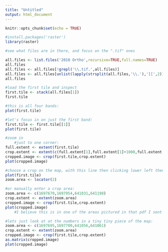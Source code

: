 ```yaml
---
title: "Untitled"
output: html_document
---
```


```r
knitr::opts_chunk$set(echo = TRUE)
```

```r
#install.packages('raster')
library(raster)
```

```r
#see what files are in there, and focus on the ".tif" ones

all.files <- list.files('2010 Ortho',recursive=TRUE,full.names=TRUE)
all.files
all.files <- all.files[!grepl('\\.tif.',all.files)]
all.files <- all.files[unlist(lapply(strsplit(all.files,'\\.'),'[[',2)) == 'tif']
all.files
```

```r
#load the first tile and inspect
first.tile <- stack(all.files[1])
first.tile
```

```r
#this is all four bands:
plot(first.tile)
```

```r
#let's focus in on just the first band:
first.tile <- first.tile[[1]]
plot(first.tile)
```

```r
#zoom in
	#just to one corner:
full.extent <- extent(first.tile)
crop.extent <- extent(c(full.extent[1],full.extent[1]+1000,full.extent[3],full.extent[3] + 1000))
cropped.image <- crop(first.tile,crop.extent)
plot(cropped.image)
```

```r
#choose a crop on the map, with this line then clicking lower left then upper right:
plot(first.tile)
zoom.area <- locator(2)
```

```r
#or manually enter a crop area:
zoom.area <- c(1697670,1697954,641031,641198)
crop.extent <- extent(zoom.area)
cropped.image <- crop(first.tile,crop.extent)
plot(cropped.image)
	#I believe this is in one of the areas pictured in that pdf I sent	
```

```r
#lets just look at at the numbers in a tiny tiny piece of the map:
zoom.area <- c(1697695,1697700,641056,641061)
crop.extent <- extent(zoom.area)
cropped.image <- crop(first.tile,crop.extent)
as.matrix(cropped.image)
plot(cropped.image)
```

